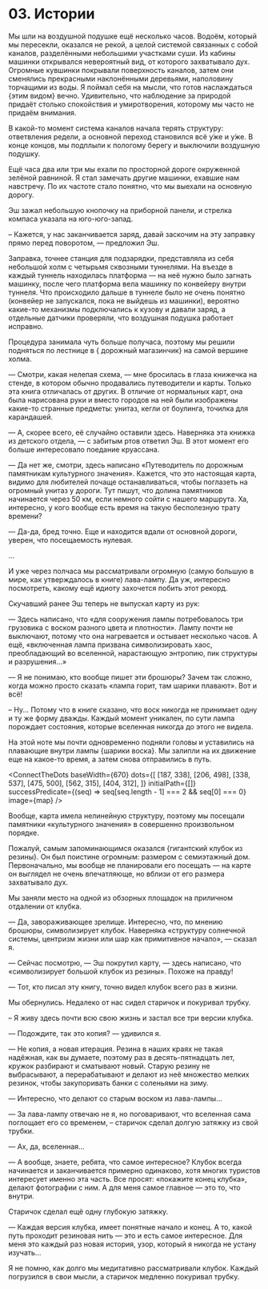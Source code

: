 
# 03. Истории

Мы шли на воздушной подушке ещё несколько часов. Водоём, который мы пересекли, оказался не рекой, а
целой системой связанных с собой каналов, разделёнными небольшими участками суши. Из кабины машинки
открывался невероятный вид, от которого захватывало дух. Огромные кувшинки покрывали поверхность
каналов, затем они сменялись прекрасными наклонёнными деревьями, наполовину торчащими из воды. Я
поймал себя на мысли, что готов наслаждаться {<TV video="qZ0_aa6RxvQ" from="59:20">этим видом</TV>}
вечно. Удивительно, что наблюдение за природой придаёт столько спокойствия и умиротворения, которому
мы часто не придаём внимания.

В какой-то момент система каналов начала терять структуру: ответвления редели, а основной переход
становился всё у́же и у́же. В конце концов, мы подплыли к пологому берегу и выключили воздушную
подушку.

Ещё часа два или три мы ехали по просторной дороге окруженной зелёной равниной. Я стал замечать
другие машинки, ехавшие нам навстречу. По их частоте стало понятно, что мы выехали на основную
дорогу.

Эш зажал небольшую кнопочку на приборной панели, и стрелка компаса указала на юго-юго-запад.

– Кажется, у нас заканчивается заряд, давай заскочим на эту заправку прямо перед поворотом, —
предложил Эш.

Заправка, точнее станция для подзарядки, представляла из себя небольшой холм с четырьмя сквозными
туннелями. На въезде в каждый туннель находилась платформа — на неё нужно было загнать машинку,
после чего платформа вела машинку по конвейеру внутри туннеля. Что происходило дальше в туннеле было
не очень понятно (конвейер не запускался, пока не выйдешь из машинки), вероятно какие-то механизмы
подключались к кузову и давали заряд, а отдельные датчики проверяли, что воздушная подушка работает
исправно.

Процедура занимала чуть больше получаса, поэтому мы решили подняться по лестнице в
{<TV video="SoJFPa3wfJ0" from="2:52" withSound> дорожный магазинчик</TV>} на самой вершине холма.

— Смотри, какая нелепая схема, — мне бросилась в глаза книжечка на стенде, в котором обычно
продавались путеводители и карты. Только эта книга отличалась от других. В отличие от нормальных
карт, она была нарисована руки и вместо городов на ней были изображены какие-то странные предметы:
унитаз, кегли от боулинга, точилка для карандашей.

— А, скорее всего, её случайно оставили здесь. Наверняка эта книжка из детского отдела, — с забитым
ртов ответил Эш. В этот момент его больше интересовало поедание круассана.

— Да нет же, смотри, здесь написано «Путеводитель по дорожным памятникам культурного значения».
Кажется, что это настоящая карта, видимо для любителей почаще останавливаться, чтобы поглазеть на
огромный унитаз у дороги. Тут пишут, что долина памятников начинается через 50 км, если немного
сойти с нашего маршрута. Ха, интересно, у кого вообще есть время на такую бесполезную трату времени?

— Да-да, бред точно. Еще и находится вдали от основной дороги, уверен, что посещаемость нулевая.

...

И уже через полчаса мы рассматривали огромную (самую большую в мире, как утверждалось в книге)
лава-лампу. Да уж, интересно посмотреть, какому ещё идиоту захочется побить этот рекорд.

Скучавший ранее Эш теперь не выпускал карту из рук:

— Здесь написано, что «для сооружения лампы потребовалось три грузовика с воском разного цвета и
плотности». Лампу почти не выключают, потому что она нагревается и остывает несколько часов. А ещё,
«включенная лампа призвана символизировать хаос, преобладающий во вселенной, нарастающую энтропию,
пик структуры и разрушения...»

— Я не понимаю, кто вообще пишет эти брошюры? Зачем так сложно, когда можно просто сказать «лампа
горит, там шарики плавают». Вот и всё!

– Ну... Потому что в книге сказано, что воск никогда не принимает одну и ту же форму дважды. Каждый
момент уникален, по сути лампа порождает состояния, которые вселенная никогда до этого не видела.

На этой ноте мы почти одновременно подняли головы и уставились на плавающие внутри лампы
{<TV video="zbo6jUGrwdk">шарики воска</TV>}. Мы залипли на их движение еще на какое-то время, а
затем снова отправились в путь.

<ConnectTheDots
  baseWidth={670}
  dots={[
    [187, 338],
    [206, 498],
    [338, 537],
    [475, 500],
    [562, 315],
    [404, 312],
  ]}
  initialPath={[]}
  successPredicate={(seq) => seq[seq.length - 1] === 2 && seq[0] === 0}
  image={map}
/>

Вообще, карта имела нелинейную структуру, поэтому мы посещали памятники «культурного значения» в
совершенно произвольном порядке.

Пожалуй, самым запоминающимся оказался {<TV video="LOiCbf65B2Y" from="0:35">гигантский клубок из
резины</TV>}. Он был поистине огромным: размером с семиэтажный дом. Первоначально, мы вообще не
планировали его посещать — на карте он выглядел не очень впечатляюще, но вблизи от его размера
захватывало дух.

Мы заняли место на одной из обзорных площадок на приличном отдалении от клубка.

— Да, завораживающее зрелище. Интересно, что, по мнению брошюры, символизирует клубок. Наверняка
«структуру солнечной системы, центризм жизни или шар как примитивное начало», — сказал я.

— Сейчас посмотрю, — Эш покрутил карту, — здесь написано, что «символизирует большой клубок из
резины». Похоже на правду!

— Тот, кто писал эту книгу, точно видел клубок всего раз в жизни.

Мы обернулись. Недалеко от нас сидел старичок и покуривал трубку.

– Я живу здесь почти всю свою жизнь и застал все три версии клубка.

— Подождите, так это копия? — удивился я.

— Не копия, а новая итерация. Резина в наших краях не такая надёжная, как вы думаете, поэтому раз в
десять-пятнадцать лет, кружок разбирают и сматывают новый. Старую резину не выбрасывают, а
перерабатывают и делают из неё множество мелких резинок, чтобы закупоривать банки с соленьями на
зиму.

— Интересно, что делают со старым воском из лава-лампы...

— За лава-лампу отвечаю не я, но поговаривают, что вселенная сама поглощает его со временем, –
старичок сделал долгую затяжку из свой трубки.

— Ах, да, вселенная...

— А вообще, знаете, ребята, что самое интересное? Клубок всегда начинается и заканчивается примерно
одинаково, хотя многих туристов интересует именно эта часть. Все просят: «покажите конец клубка»,
делают фотографии с ним. А для меня самое главное — это то, что внутри.

Старичок сделал ещё одну глубокую затяжку.

— Каждая версия клубка, имеет понятные начало и конец. А то, какой путь проходит резиновая нить —
это и есть самое интересное. Для меня это каждый раз новая история, узор, который я никогда не
устану изучать...

Я не помню, как долго мы медитативно рассматривали клубок. Каждый погрузился в свои мысли, а
старичок медленно покуривал трубку.
